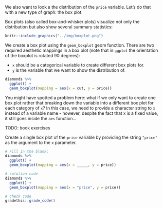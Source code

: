 We also want to look a the distribution of the `price` variable. Let's do that with a new type of graph: the box plot.

Box plots (also called box-and-whisker plots) visualize not only the distribution but also show several summary statistics:

```r
knitr::include_graphics("../img/boxplot.png")
```

We create a box plot using the `geom_boxplot` geom function. There are two required aesthetic mappings in a box plot (note that in `ggplot` the orientation of the boxplot is rotated 90 degrees): 

* `x` should be a categorical variable to create different box plots for.
* `y` is the variable that we want to show the distribution of.

```r
diamonds %>%
  ggplot() +
  geom_boxplot(mapping = aes(x = cut, y = price))
```


You might have spotted a problem here: what if we only want to create one box plot rather that breaking down the variable into a different box plot for each category of `x`? In this case, we need to provide a character string to `x` instead of a variable name - however, despite the fact that x is a fixed value, it still goes inside the `aes` function...

<!-- Book version -->

TODO: book exercises

<!-- End book -->

<!-- Tutorial version -->

<p class="comment3">
Create a single box plot of the `price` variable by providing the string `"price"` as the argument to the `x` parameter.
</p>

```r
# Fill in the blank:
diamonds %>%
  ggplot() +
  geom_boxplot(mapping = aes(x = _____, y = price))
```

```r
# solution code
diamonds %>%
  ggplot() +
  geom_boxplot(mapping = aes(x = "price", y = price))
```

```r
# check code
gradethis::grade_code()
```

<!-- End tutorial -->
